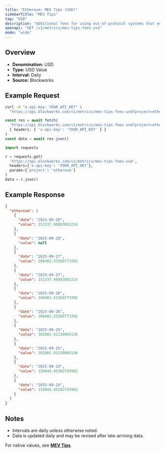 ```yaml
---
title: "Ethereum: MEV Tips (USD)"
sidebarTitle: "MEV Tips"
tag: "USD"
description: "Additional fees for using out-of-protocol systems that enables users to send transactions, or a bundle of transactions, to block builders for faster transaction execution, MEV capture, or MEV protection."
openapi: "GET /v1/metrics/mev-tips-fees-usd"
mode: "wide"
---
```


## Overview

- **Denomination:** USD
- **Type:** USD Value
- **Interval:** Daily
- **Source:** Blockworks

## Example Request

<CodeGroup>

```bash cURL
curl -H "x-api-key: YOUR_API_KEY" \
  "https://api.blockworks.com/v1/metrics/mev-tips-fees-usd?project=ethereum"
```

```typescript TypeScript
const res = await fetch(
  'https://api.blockworks.com/v1/metrics/mev-tips-fees-usd?project=ethereum',
  { headers: { 'x-api-key': 'YOUR_API_KEY' } }
)
const data = await res.json()
```

```python Python
import requests

r = requests.get(
  'https://api.blockworks.com/v1/metrics/mev-tips-fees-usd',
  headers={'x-api-key': 'YOUR_API_KEY'},
  params={'project': 'ethereum'}
)
data = r.json()
```

</CodeGroup>

## Example Response

```json
{
  "ethereum": [
    {
      "date": "2025-09-28",
      "value": 152337.90983001224
    },
    {
      "date": "2025-09-28",
      "value": null
    },
    {
      "date": "2025-09-27",
      "value": 208482.53369773392
    },
    {
      "date": "2025-09-27",
      "value": 152337.90983001224
    },
    {
      "date": "2025-09-26",
      "value": 208482.53369773392
    },
    {
      "date": "2025-09-26",
      "value": 208482.53369773392
    },
    {
      "date": "2025-09-25",
      "value": 302802.91139005136
    },
    {
      "date": "2025-09-25",
      "value": 302802.91139005136
    },
    {
      "date": "2025-09-24",
      "value": 150848.45282793962
    },
    {
      "date": "2025-09-24",
      "value": 150848.45282793962
    }
  ]
}
```

## Notes
- Intervals are daily unless otherwise noted.
- Data is updated daily and may be revised after late-arriving data.

<Note>For native values, see **[MEV Tips](./mev-tips-fees)**.</Note>